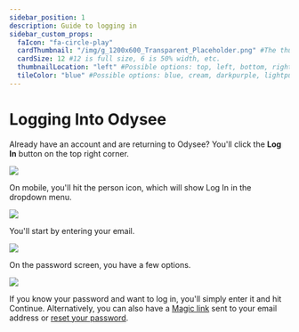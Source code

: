 ---
sidebar_position: 1
description: Guide to logging in
sidebar_custom_props:
  faIcon: "fa-circle-play"
  cardThumbnail: "/img/g_1200x600_Transparent_Placeholder.png" #The thumbnail on the category card.
  cardSize: 12 #12 is full size, 6 is 50% width, etc.
  thumbnailLocation: "left" #Possible options: top, left, bottom, right, none
  tileColor: "blue" #Possible options: blue, cream, darkpurple, lightpurple, mauve, orange, pink, none
---

# Logging Into Odysee

Already have an account and are returning to Odysee? You'll click the **Log In** button on the top right corner.

![](https://i.imgur.com/BVk7SoC.jpg)

On mobile, you'll hit the person icon, which will show Log In in the dropdown menu.

![](https://i.imgur.com/vWURDEo.jpg)

You'll start by entering your email.

![](https://i.imgur.com/vpHKwo4.png)

On the password screen, you have a few options.

![](https://i.imgur.com/sxATuIE.png)

If you know your password and want to log in, you'll simply enter it and hit Continue. Alternatively, you can also have a [Magic link](https://help.odysee.tv/category-basics/category-loggingin/loginlinks/) sent to your email address or [reset your password](https://help.odysee.tv/category-basics/category-loggingin/passwordreset).
